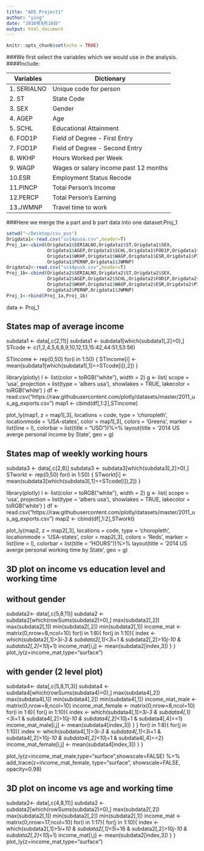 ```yaml
---
title: "ADS_Project1"
author: "ying"
date: "2016年9月16日"
output: html_document
---
```


```r
knitr::opts_chunk$set(echo = TRUE)
```

###We first select the variables which we would use in the analysis.
####Include:

 Variables     | Dictionary
 ------------- | -------------
1. SERIALNO      | Unique code for person
2. ST            | State Code
3. SEX           | Gender
4. AGEP          | Age
5. SCHL          | Educational Attainment
6. FOD1P         | Field of Degree - First Entry
7. FOD1P         | Field of Degree - Second Entry
8. WKHP          | Hours Worked per Week
9. WAGP          | Wages or salary income past 12 months
10.ESR           | Employment Status Recode
11.PINCP         | Total Person's Income
12.PERCP         | Total Person's Earning
13.JWMNP         | Travel time to work

###Here we merge the a part and b part data into one dataset:Proj_1

```r
setwd("~/Desktop/csv_pus")
Origdata1<-read.csv("ss14pusa.csv",header=T)
Proj_1a<-cbind(Origdata1$SERIALNO,Origdata1$ST,Origdata1$SEX,
               Origdata1$AGEP,Origdata1$SCHL,Origdata1$FOD1P,Origdata1$FOD2P,
               Origdata1$WKHP,Origdata1$WAGP,Origdata1$ESR,Origdata1$PINCP,
               Origdata1$PERNP,Origdata1$JWMNP)
Origdata2<-read.csv("ss14pusb.csv",header=T)
Proj_1b<-cbind(Origdata2$SERIALNO,Origdata2$ST,Origdata2$SEX,
               Origdata2$AGEP,Origdata2$SCHL,Origdata2$FOD1P,Origdata2$FOD2P,
               Origdata2$WKHP,Origdata1$WAGP,Origdata2$ESR,Origdata2$PINCP,
               Origdata2$PERNP,Origdata1$JWMNP)
Proj_1<-rbind(Proj_1a,Proj_1b)
```

data <- Proj_1

## States map of average income

subdata1 <- data[,c(2,11)]
subdata1 <- subdata1[which(subdata1[,2]>0),]
STcode <- c(1,2,4,5,6,8,9,10,12,13,15:42,44:51,53:56)

STincome <- rep(0,50)
for(i in 1:50)
{
  STincome[i] <- mean(subdata1[which(subdata1[,1]==STcode[i]),2])
}

library(plotly)
l <- list(color = toRGB("white"), width = 2)
g <- list(
  scope = 'usa',
  projection = list(type = 'albers usa'),
  showlakes = TRUE,
  lakecolor = toRGB('white')
)
df <- read.csv("https://raw.githubusercontent.com/plotly/datasets/master/2011_us_ag_exports.csv")
map1 <- cbind(df[,1:2],STincome)

plot_ly(map1, z = map1[,3], locations = code, type = 'choropleth',
        locationmode = 'USA-states', color = map1[,3], colors = 'Greens',
        marker = list(line = l), colorbar = list(title = "USD"))%>%
  layout(title = '2014 US averge personal income by State', geo = g)

## States map of weekly working hours
subdata3 <- data[,c(2,8)]
subdata3 <- subdata3[which(subdata3[,2]>0),]
STworkt <- rep(0,50)
for(i in 1:50)
{
  STworkt[i] <- mean(subdata3[which(subdata3[,1]==STcode[i]),2])
}

library(plotly)
l <- list(color = toRGB("white"), width = 2)
g <- list(
  scope = 'usa',
  projection = list(type = 'albers usa'),
  showlakes = TRUE,
  lakecolor = toRGB('white')
)
df <- read.csv("https://raw.githubusercontent.com/plotly/datasets/master/2011_us_ag_exports.csv")
map2 <- cbind(df[,1:2],STworkt)

plot_ly(map2, z = map2[,3], locations = code, type = 'choropleth',
        locationmode = 'USA-states', color = map2[,3], colors = 'Reds',
        marker = list(line = l), colorbar = list(title = "HOURS"))%>%
  layout(title = '2014 US averge personal working time by State', geo = g)

## 3D plot on income vs education level and working time
## without gender
subdata2<- data[,c(5,8,11)]
subdata2 <- subdata2[which(rowSums(subdata2)>0),]
max(subdata2[,2])
max(subdata2[,1])
min(subdata2[,2])
min(subdata2[,1])
income_mat <- matrix(0,nrow=8,ncol=10)
for(i in 1:8){
  for(j in 1:10){
    index <- which(subdata2[,1]>3*i-3 & subdata2[,1]<3*i+1 & subdata2[,2]>10*j-10 & subdata2[,2]<10*j+1)
    income_mat[i,j] <- mean(subdata2[index,3])
  }
}
plot_ly(z=income_mat,type="surface")

## with gender (2 level plot)
subdata4<- data[,c(5,8,11,3)]
subdata4 <- subdata4[which(rowSums(subdata4)>0),]
max(subdata4[,2])
max(subdata4[,1])
min(subdata4[,2])
min(subdata4[,1])
income_mat_male <- matrix(0,nrow=8,ncol=10)
income_mat_female <- matrix(0,nrow=8,ncol=10)
for(i in 1:8){
  for(j in 1:10){
    index <- which(subdata4[,1]>3*i-3 & subdata4[,1]<3*i+1 &
                    subdata4[,2]>10*j-10 & subdata4[,2]<10*j+1 &
                     subdata4[,4]==1)
    income_mat_male[i,j] <- mean(subdata4[index,3])
  }
}
for(i in 1:8){
  for(j in 1:10){
    index <- which(subdata4[,1]>3*i-3 & subdata4[,1]<3*i+1 &
                     subdata4[,2]>10*j-10 & subdata4[,2]<10*j+1 &
                     subdata4[,4]==2)
    income_mat_female[i,j] <- mean(subdata4[index,3])
  }
}

plot_ly(z=income_mat_male,type="surface",showscale=FALSE) %>%
  add_trace(z=income_mat_female, type="surface", showscale=FALSE, opacity=0.98)

## 3D plot on income vs age and working time
subdata2<- data[,c(4,8,11)]
subdata2 <- subdata2[which(rowSums(subdata2)>0),]
max(subdata2[,2])
max(subdata2[,1])
min(subdata2[,2])
min(subdata2[,1])
income_mat <- matrix(0,nrow=17,ncol=10)
for(i in 1:17){
  for(j in 1:10){
    index <- which(subdata2[,1]>5*i+10 & subdata2[,1]<5*i+16 & subdata2[,2]>10*j-10 & subdata2[,2]<10*j+1)
    income_mat[i,j] <- mean(subdata2[index,3])
  }
}
plot_ly(z=income_mat,type="surface")






